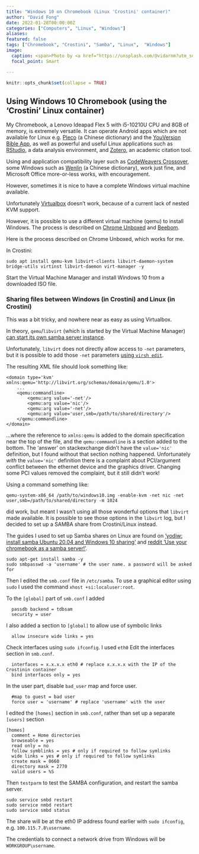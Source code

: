 ```yaml
---
title: "Windows 10 on Chromebook (Linux 'Crostini' container)"
author: "David Fong"
date: 2022-01-28T00:00:00Z
categories: ["Computers", "Linux", "Windows"]
aliases:
featured: false
tags: ["Chromebook", "Crostini", "Samba", "Linux",  "Windows"]
image:
  caption: <span>Photo by <a href="https://unsplash.com/@vidarnm?utm_source=unsplash&utm_medium=referral&utm_content=creditCopyText">Vidar Nordli-Mathisen</a> on <a href="https://unsplash.com/s/photos/windows-inside-windows?utm_source=unsplash&utm_medium=referral&utm_content=creditCopyText">Unsplash</a></span>
  focal_point: Smart

---
```


```r
knitr::opts_chunk$set(collapse = TRUE)
```

## Using Windows 10 Chromebook (using the 'Crostini' Linux container)

My Chromebook, a Lenovo Ideapad Flex 5 with i5-10210U CPU and 8GB of memory,
is extremely versatile. It can operate Android apps which are not available for
Linux e.g. [Pleco](https://www.pleco.com/) (a Chinese dictionary) and the 
[YouVersion Bible App](https://www.youversion.com/the-bible-app/), as well
as powerful and useful Linux applications such as [RStudio](https://www.rstudio.com/), a data analysis environment,
and [Zotero](https://www.zotero.org/), an academic citation tool.

Using and application compatibility layer such as [CodeWeavers Crossover](https://www.codeweavers.com/),
some Windows such as [Wenlin](https://wenlin.com/) (a Chinese dictionary), work just fine,
and Microsoft Office more-or-less works, with encouragement.

However, sometimes it is nice to have a complete Windows virtual machine available.

Unfortunately [Virtualbox](https://www.virtualbox.org/) doesn't work, because of
a current lack of nested KVM support.

However, it is possible to use a different virtual machine (qemu) to install Windows.
The process is described on [Chrome Unboxed](https://chromeunboxed.com/insalling-windows-on-chromebook-crostini-linux-kvm-qemu-virtual-machine/)
and [Beebom](https://beebom.com/install-windows-10-chromebook/).

Here is the process described on Chrome Unboxed, which works for me.

In Crostini:

```
sudo apt install qemu-kvm libvirt-clients libvirt-daemon-system bridge-utils virtinst libvirt-daemon virt-manager -y
```

Start the Virtual Machine Manager and install Windows 10 from a downloaded ISO file.

### Sharing files between Windows (in Crostini) and Linux (in Crostini)

This was a bit tricky, and nowhere near as easy as using Virtualbox.

In theory, `qemu`/`libvirt` (which is started by the Virtual Machine Manager)
[can start its own samba server instance](https://unix.stackexchange.com/questions/451306/qemu-windows-guest-without-internet-but-with-a-shared-folder).

Unfortunately, `libvirt` does not directly allow access to `-net` parameters,
but it is possible to add those `-net` parameters [using `virsh edit`](https://unix.stackexchange.com/questions/188301/how-to-set-up-samba-sharing-with-libvirtd).

The resulting XML file should look something like:

```
<domain type='kvm' xmlns:qemu='http://libvirt.org/schemas/domain/qemu/1.0'>
    ...
    <qemu:commandline>
        <qemu:arg value='-net'/>
        <qemu:arg value='nic'/>
        <qemu:arg value='-net'/>
        <qemu:arg value='user,smb=/path/to/shared/directory'/>
    </qemu:commandline>
</domain>
```

...where the reference to `xmlns:qemu` is added to the domain specification
near the top of the file, and the `qemu:commandline` is a section added to
the  bottom. The 'answer' on stackexchange didn't have the `value='nic'` definition,
but I found without that section nothing happened. Unfortunately *with* the
`value='nic'` definition there is a complaint about PCI/argument conflict between
the ethernet device and the graphics driver. Changing some PCI values removed
the complaint, but it still didn't work!

Using a command something like:

```
qemu-system-x86_64 /path/to/windows10.img -enable-kvm -net nic -net user,smb=/path/to/shared/directory -m 1024
```

did work, but meant I wasn't using all those wonderful options that `libvirt` made
available. It is possible to see those options in the `libvirt` log, but I decided
to set up a SAMBA share from Crostini/Linux instead.

The guides I used to set up Samba shares on Linux are found on ['yodiw: install samba Ubuntu 20.04 and Windows 10 sharing'](https://www.yodiw.com/install-samba-ubuntu-20-04-and-windows-10-sharing/) and
[reddit 'Use your chromebook as a samba server!'](https://www.reddit.com/r/chromeos/comments/k36mku/use_your_chromebook_as_a_samba_server/).

```
sudo apt-get install samba -y
sudo smbpasswd -a 'username' # the user name. a password will be asked for
```

Then I edited the `smb.conf` file in `/etc/samba`.
To use a graphical editor using `sudo` I used the command `xhost +si:localuser:root`.

To the `[global]` part of `smb.conf` I added

```
  passdb backend = tdbsam
  security = user
```

I also added a section to `[global]` to allow use of symbolic links

```
  allow insecure wide links = yes
```

Check interfaces using `sudo ifconfig`. I used `eth0`
Edit the interfaces section in `smb.conf`.

```
  interfaces = x.x.x.x eth0 # replace x.x.x.x with the IP of the Crostinin container
  bind interfaces only = yes
```

In the user part, disable `bad_user` map and force user.

```
  #map to guest = bad user
  force user = 'username' # replace 'username' with the user
```

I edited the `[homes]` section in `smb.conf`, rather than set up a separate `[users]` section

```
[homes]
  comment = Home directories
  browseable = yes
  read only = no
  follow symblinks = yes # only if required to follow symlinks
  wide links = yes # only if required to follow symlinks
  create mask = 0660
  directory mask = 2770
  valid users = %S
```

Then `testparm` to test the SAMBA configuration, and restart the samba server.

```
sudo service smbd restart
sudo service nmbd restart
sudo service smbd status
```

The share will be at the eth0 IP address found earlier with `sudo ifconfig`, e.g. `100.115.7.8\username`.

The credentials to connect a network drive from Windows will be `WORKGROUP\username`.
